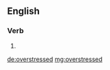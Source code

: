 ==English==

===Verb===
{{head|en}}

# {{en-past of|overstress}}

[[de:overstressed]]
[[mg:overstressed]]